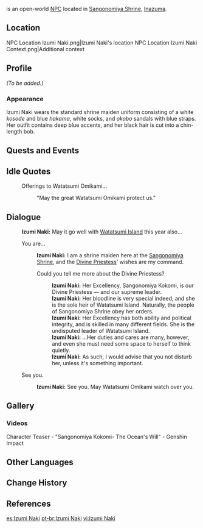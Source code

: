 {{Meta
<!-- Remove this template after adding the missing info -->
|missing_NPC_profile  = yes
}}
{{Character Infobox
|type             = Open-World NPC
|image            = NPC Izumi Naki.png
|realname         = 
|region           = Inazuma
|location         = Inazuma
|affiliation      = 
|title            = Shrine Maiden
|voiceEN          = [https://www.hearanjali.com/ Anjali Kunapaneni]<ref name="Anjali NPC">Twitter: [https://twitter.com/hereliesanjali/status/1417885853536460800 EN VA Self Announcement] ([https://web.archive.org/web/20210721163527/https://twitter.com/hereliesanjali/status/1417885853536460800 Archived])</ref>
|voiceCN          = 
|voiceJP          = 
}}
{{Lang|'''Izumi Naki'''|ja=和泉那希|ja_rm=Izumi Naki}} is an open-world [[NPC]] located in [[Sangonomiya Shrine]], [[Inazuma]].

==Location==
<gallery>
NPC Location Izumi Naki.png|Izumi Naki's location
NPC Location Izumi Naki Context.png|Additional context
</gallery>

==Profile==
<!--detailed story/lore information goes here-->
''(To be added.)''

===Appearance===
Izumi Naki wears the standard shrine maiden uniform consisting of a white ''kosode'' and blue ''hakama'', white socks, and ''okobo'' sandals with blue straps. Her outfit contains deep blue accents, and her black hair is cut into a chin-length bob.

==Quests and Events==
{{Quests and Events}}

==Idle Quotes==
{{Dialogue Start}}
: {{DIcon|Idle}} Offerings to Watatsumi Omikami...
:: {{A|VO Izumi Naki 01.ogg}} "May the great Watatsumi Omikami protect us."
{{Dialogue End}}

==Dialogue==
{{Dialogue Start}}
:'''Izumi Naki:''' May it go well with [[Watatsumi Island]] this year also...
:{{DIcon}} You are...
::'''Izumi Naki:''' I am a shrine maiden here at the [[Sangonomiya Shrine]], and the [[Sangonomiya Kokomi|Divine Priestess]]' wishes are my command.
::{{DIcon}} Could you tell me more about the Divine Priestess?
:::'''Izumi Naki:''' Her Excellency, Sangonomiya Kokomi, is our Divine Priestess &mdash; and our supreme leader.
:::'''Izumi Naki:''' Her bloodline is very special indeed, and she is the sole heir of Watatsumi Island. Naturally, the people of Sangonomiya Shrine obey her orders.
:::'''Izumi Naki:''' Her Excellency has both ability and political integrity, and is skilled in many different fields. She is the undisputed leader of Watatsumi Island.
:::'''Izumi Naki:''' ...Her duties and cares are many, however, and even she must need some space to herself to think quietly.
:::'''Izumi Naki:''' As such, I would advise that you not disturb her, unless it's something important.
:{{DIcon}} See you.
::'''Izumi Naki:''' See you. May Watatsumi Omikami watch over you.
{{Dialogue End}}

==Gallery==
===Videos===
<gallery>
Character Teaser - "Sangonomiya Kokomi- The Ocean's Will" - Genshin Impact
</gallery>

==Other Languages==
{{Other Languages
|default_hidden = 1
|en      = Izumi Naki
|zhs     = 和泉那希
|zhs_rm  = Héquán Nàxī
|zht     = 和泉那希
|zht_rm  = Héquán Nàxī
|ja      = 和泉那希
|ja_rm   = Izumi Naki
|ko      = //이즈미 나키//
|es      = Izumi Naki
|fr      = Izumi Naki
|ru      = Идзуми Наки
|th      = Izumi Naki
|vi      = Izumi Naki
|de      = Izumi Naki
|id      = Izumi Naki
|pt      = Izumi Naki
|tr      = Izumi Naki
|it      = Izumi Naki
}}

==Change History==
{{Change History|2.1}}

==References==
{{Reflist}}

[[es:Izumi Naki]]
[[pt-br:Izumi Naki]]
[[vi:Izumi Naki]]